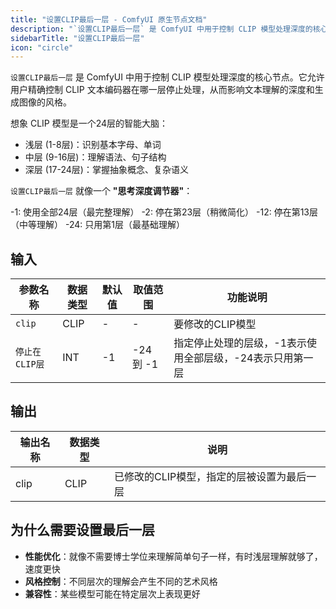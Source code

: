 ```yaml
---
title: "设置CLIP最后一层 - ComfyUI 原生节点文档"
description: "`设置CLIP最后一层` 是 ComfyUI 中用于控制 CLIP 模型处理深度的核心节点。"
sidebarTitle: "设置CLIP最后一层"
icon: "circle"
---
```


`设置CLIP最后一层` 是 ComfyUI 中用于控制 CLIP 模型处理深度的核心节点。它允许用户精确控制 CLIP 文本编码器在哪一层停止处理，从而影响文本理解的深度和生成图像的风格。

想象 CLIP 模型是一个24层的智能大脑：

- 浅层 (1-8层)：识别基本字母、单词
- 中层 (9-16层)：理解语法、句子结构
- 深层 (17-24层)：掌握抽象概念、复杂语义

`设置CLIP最后一层` 就像一个 **"思考深度调节器"**：

-1: 使用全部24层（最完整理解）
-2: 停在第23层（稍微简化）
-12: 停在第13层（中等理解）
-24: 只用第1层（最基础理解）

## 输入

| 参数名称 | 数据类型  | 默认值 | 取值范围 | 功能说明 |
|----------|----------|---------|----------|----------|
| `clip` | CLIP  | - | - | 要修改的CLIP模型 |
| `停止在 CLIP层` | INT  | -1 | -24 到 -1 | 指定停止处理的层级，-1表示使用全部层级，-24表示只用第一层 |

## 输出

| 输出名称 | 数据类型 | 说明 |
|----------|----------|------|
| clip | CLIP | 已修改的CLIP模型，指定的层被设置为最后一层 |

## 为什么需要设置最后一层

- **性能优化**：就像不需要博士学位来理解简单句子一样，有时浅层理解就够了，速度更快
- **风格控制**：不同层次的理解会产生不同的艺术风格
- **兼容性**：某些模型可能在特定层次上表现更好

